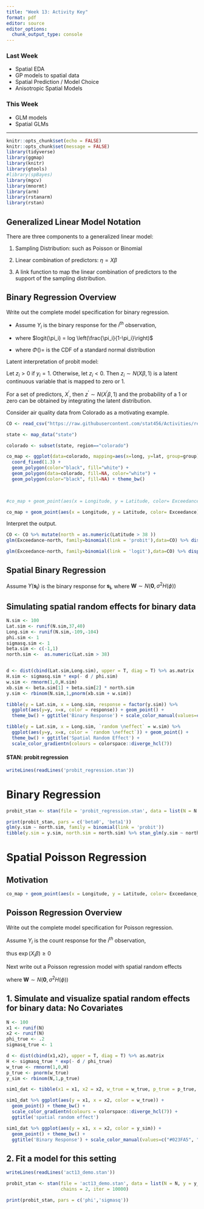 ```yaml
---
title: "Week 13: Activity Key"
format: pdf
editor: source
editor_options: 
  chunk_output_type: console
---
```



### Last Week

- Spatial EDA
- GP models to spatial data
- Spatial Prediction / Model Choice
- Anisotropic Spatial Models

### This Week

- GLM models
- Spatial GLMs

---


```r
knitr::opts_chunk$set(echo = FALSE)
knitr::opts_chunk$set(message = FALSE)
library(tidyverse)
library(ggmap)
library(knitr)
library(gtools)
#library(spBayes)
library(mgcv)
library(mnormt)
library(arm)
library(rstanarm)
library(rstan)
```

## Generalized Linear Model Notation
There are three components to a generalized linear model:

1. Sampling Distribution: such as Poisson or Binomial
\vfill

2. Linear combination of predictors: $\eta = X\beta$
\vfill

3. A link function to map the linear combination of predictors to the support of the sampling distribution.

\vfill

## Binary Regression Overview
Write out the complete model specification for binary regression.
\vfill

- Assume $Y_i$ is the binary response for the $i^{th}$ observation,
\begin{eqnarray*}
Y_i &\sim& Bernoulli(\pi_i)\\
logit(\pi_i) &=& X_i \beta, \\
\text{or } \Phi ^{-1}(\pi_i) &=& X_i \beta
\end{eqnarray*}

\vfill

- where $logit(\pi_i) = log \left(\frac{\pi_i}{1-\pi_i}\right)$
\vfill

- where $\Phi() =$ is the CDF of a standard normal distribution

\newpage
Latent interpretation of probit model:

Let $z_i > 0$ if $y_i = 1$. Otherwise, let $z_i <0$. Then $z_i \sim N(X \beta, 1)$ is a latent continuous variable that is mapped to zero or 1.

\vfill

For a set of predictors, $X^{'}$, then $z^{'} \sim N(X^{'} \beta, 1)$ and the probability of a 1 or zero can be obtained by integrating the latent distribution.

\vfill


Consider air quality data from Colorado as a motivating example.

```r
CO <- read_csv("https://raw.githubusercontent.com/stat456/Activities/refs/heads/main/CO_air.csv")

state <- map_data("state")

colorado <- subset(state, region=="colorado")

co_map <- ggplot(data=colorado, mapping=aes(x=long, y=lat, group=group)) + 
  coord_fixed(1.3) + 
  geom_polygon(color="black", fill="white") + 
  geom_polygon(data=colorado, fill=NA, color="white") + 
  geom_polygon(color="black", fill=NA) + theme_bw()


  
#co_map + geom_point(aes(x = Longitude, y = Latitude, color= Exceedance_Count), data = CO, inherit.aes = F) + ggtitle("Ozone Measurements")

co_map + geom_point(aes(x = Longitude, y = Latitude, color= Exceedance), data = CO, inherit.aes = F) + ggtitle("Ozone Measurements")
```

\newpage


Interpret the output.

```r
CO <- CO %>% mutate(north = as.numeric(Latitude > 38 ))
glm(Exceedance~north, family=binomial(link = 'probit'),data=CO) %>% display()
```

\vfill

```r
glm(Exceedance~north, family=binomial(link = 'logit'),data=CO) %>% display()
```


\vfill

## Spatial Binary Regression
Assume $Y(\boldsymbol{s_i})$ is the binary response for $\boldsymbol{s_i}$,
\begin{eqnarray*}
Y(\boldsymbol{s_i})|\beta, w(\boldsymbol{s_i}) &\sim& Bernoulli(\pi(\boldsymbol{s_i}))\\
\Phi^{-1}(\pi(\boldsymbol{s_i})) &=& X(\boldsymbol{s_i}) \beta + w(\boldsymbol{s_i}), \\
\end{eqnarray*}
where $\boldsymbol{W} \sim N(\boldsymbol{0},\sigma^2 H(\phi))$

\vfill


\newpage

## Simulating spatial random effects for binary data


```r
N.sim <- 100
Lat.sim <- runif(N.sim,37,40)
Long.sim <- runif(N.sim,-109,-104)
phi.sim <- 1
sigmasq.sim <- 1
beta.sim <- c(-1,1)
north.sim <-  as.numeric(Lat.sim > 38)


d <- dist(cbind(Lat.sim,Long.sim), upper = T, diag = T) %>% as.matrix
H.sim <- sigmasq.sim * exp(- d / phi.sim)
w.sim <- rmnorm(1,0,H.sim)
xb.sim <- beta.sim[1] + beta.sim[2] * north.sim
y.sim <- rbinom(N.sim,1,pnorm(xb.sim + w.sim))
```

\newpage

```r
tibble(y = Lat.sim, x = Long.sim, response = factor(y.sim)) %>%
  ggplot(aes(y=y, x=x, color = response)) + geom_point() +
  theme_bw() + ggtitle('Binary Response') + scale_color_manual(values=c("#023FA5", "#8E063B"))

tibble(y = Lat.sim, x = Long.sim, `random \neffect` = w.sim) %>%
  ggplot(aes(y=y, x=x, color = `random \neffect`)) + geom_point() +
  theme_bw() + ggtitle('Spatial Random Effect') + 
  scale_color_gradientn(colours = colorspace::diverge_hcl(7))
```

\newpage

#### STAN: probit regression

```r
writeLines(readLines('probit_regression.stan'))
```


# Binary Regression
```r
probit_stan <- stan(file = 'probit_regression.stan', data = list(N = N.sim, y = y.sim, x = north.sim))
```

```r
print(probit_stan, pars = c('beta0', 'beta1'))
glm(y.sim ~ north.sim, family = binomial(link = 'probit'))
tibble(y.sim = y.sim, north.sim = north.sim) %>% stan_glm(y.sim ~ north.sim, family = binomial(link = 'probit'), refresh = 0, data = .)
```



\newpage

# Spatial Poisson Regression

## Motivation

```r

co_map + geom_point(aes(x = Longitude, y = Latitude, color= Exceedance_Count), data = CO, inherit.aes = F) + ggtitle("Ozone Measurements")

```


## Poisson Regression Overview
Write out the complete model specification for Poisson regression.

\vfill

Assume $Y_i$ is the count response for the $i^{th}$ observation,
\begin{eqnarray*}
Y_i &\sim& Poisson(\lambda_i)\\
\log(\lambda_i) &=& X_i \beta,
\end{eqnarray*}

thus $\exp(X_i \beta) \geq 0$

\vfill

Next write out a Poisson regression model with spatial random effects

\begin{eqnarray*}
Y(\boldsymbol{s_i}) &\sim& Poisson(\lambda(\boldsymbol{s_i}))\\
\log(\lambda(\boldsymbol{s_i})) &=& X(\boldsymbol{s_i}) \beta + w(\boldsymbol{s_i}),
\end{eqnarray*}

\vfill

where $\boldsymbol{W} \sim N(\boldsymbol{0},\sigma^2 H(\phi))$

\newpage


## 1. Simulate and visualize spatial random effects for binary data: No Covariates

```r
N <- 100
x1 <- runif(N)
x2 <- runif(N)
phi_true <- .2
sigmasq_true <- 1

d <- dist(cbind(x1,x2), upper = T, diag = T) %>% as.matrix
H <- sigmasq_true * exp(- d / phi_true)
w_true <- rmnorm(1,0,H)
p_true <- pnorm(w_true)
y_sim <- rbinom(N,1,p_true)

sim1_dat <- tibble(x1 = x1, x2 = x2, w_true = w_true, p_true = p_true, y_sim = as.factor(y_sim))

sim1_dat %>% ggplot(aes(y = x1, x = x2, color = w_true)) + 
  geom_point() + theme_bw() + 
  scale_color_gradientn(colours = colorspace::diverge_hcl(7)) +
  ggtitle('spatial random effect')

sim1_dat %>% ggplot(aes(y = x1, x = x2, color = y_sim)) + 
  geom_point() + theme_bw() + 
  ggtitle('Binary Response') + scale_color_manual(values=c("#023FA5", "#8E063B"))
```


## 2. Fit a model for this setting

```r
writeLines(readLines('act13_demo.stan'))
```


```r
probit_stan <- stan(file = 'act13_demo.stan', data = list(N = N, y = y_sim, d = d), 
                    chains = 2, iter = 10000)
```

```r
print(probit_stan, pars = c('phi','sigmasq'))
```

